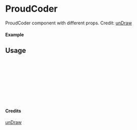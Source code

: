 
<Meta of={ProudCoder} title="unDraw/ProudCoder" />

# ProudCoder

ProudCoder component with different props.
Credit: [unDraw](https://undraw.co/illustrations)

#### Example

<Canvas of={ProudCoder.Primary} />

## Usage

```ts
import { ProudCoder } from "yadl-ui";

const Example = () => {
  return (
      <ProudCoder />
  );
};

export default Example;
```

#### Credits
[unDraw](https://undraw.co/illustrations)
